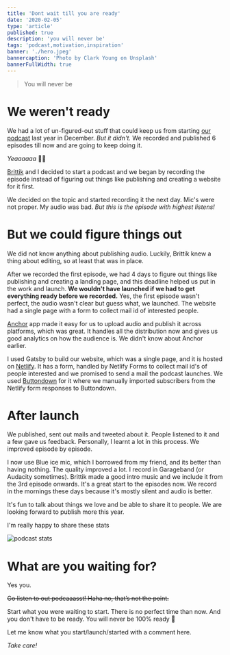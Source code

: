 ```yaml
---
title: 'Dont wait till you are ready'
date: '2020-02-05'
type: 'article'
published: true
description: 'you will never be'
tags: 'podcast,motivation,inspiration'
banner: './hero.jpeg'
bannercaption: 'Photo by Clark Young on Unsplash'
bannerFullWidth: true
---
```


> You will never be

# We weren't ready

We had a lot of un-figured-out stuff that could keep us from starting [our podcast](http://learningcurve.dev) last year in December. _But it didn't._ We recorded and published 6 episodes till now and are going to keep doing it.

_Yeaaaaaa_ 🤸‍♂️

[Brittik](https://twitter.com/brittikbasu) and I decided to start a podcast and we began by recording the episode instead of figuring out things like publishing and creating a website for it first.

We decided on the topic and started recording it the next day. Mic's were not proper. My audio was bad. _But this is the episode with highest listens!_

# But we could figure things out

We did not know anything about publishing audio. Luckily, Brittik knew a thing about editing, so at least that was in place.

After we recorded the first episode, we had 4 days to figure out things like publishing and creating a landing page, and this deadline helped us put in the work and launch. **We wouldn't have launched if we had to get everything ready before we recorded.** Yes, the first episode wasn't perfect, the audio wasn't clear but guess what, we launched. The website had a single page with a form to collect mail id of interested people.

[Anchor](http://anchor.fm) app made it easy for us to upload audio and publish it across platforms, which was great. It handles all the distribution now and gives us good analytics on how the audience is. We didn't know about Anchor earlier.

I used Gatsby to build our website, which was a single page, and it is hosted on [Netlify](http://netlify.com). It has a form, handled by Netlify Forms to collect mail id's of people interested and we promised to send a mail the podcast launches. We used [Buttondown](http://buttondown.email) for it where we manually imported subscribers from the Netlify form responses to Buttondown.

# After launch

We published, sent out mails and tweeted about it. People listened to it and a few gave us feedback. Personally, I learnt a lot in this process. We improved episode by episode.

I now use Blue ice mic, which I borrowed from my friend, and its better than having nothing. The quality improved a lot. I record in Garageband (or Audacity sometimes). Brittik made a good intro music and we include it from the 3rd episode onwards. It's a great start to the episodes now. We record in the mornings these days because it's mostly silent and audio is better.

It's fun to talk about things we love and be able to share it to people. We are looking forward to publish more this year.

I'm really happy to share these stats

![podcast stats](https://dev-to-uploads.s3.amazonaws.com/i/0k56jj0cq2lgct3dn24v.png)

# What are you waiting for?

Yes you.

~~Go listen to out podcaaasst! Haha no, that’s not the point.~~

Start what you were waiting to start. There is no perfect time than now. And you don't have to be ready. You will never be 100% ready 💯

Let me know what you start/launch/started with a comment here.

_Take care!_
